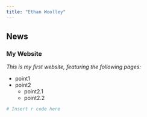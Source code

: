 ```yaml
---
title: "Ethan Woolley"
---
```


## News

### My Website

*This is my first website, featuring the following pages:*

- point1
- point2
  - point2.1
  - point2.2
  
```r
# Insert r code here
```

